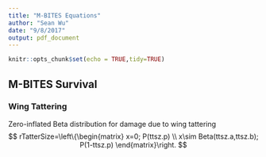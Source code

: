```yaml
---
title: "M-BITES Equations"
author: "Sean Wu"
date: "9/8/2017"
output: pdf_document
---
```


```r
knitr::opts_chunk$set(echo = TRUE,tidy=TRUE)
```

## M-BITES Survival

### Wing Tattering

Zero-inflated Beta distribution for damage due to wing tattering
$$
rTatterSize=\left\{\begin{matrix}
x=0; P(ttsz.p)
\\ 
x\sim Beta(ttsz.a,ttsz.b); P(1-ttsz.p)
\end{matrix}\right.
$$  